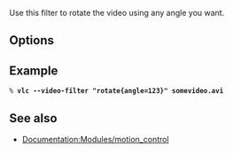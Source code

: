 {{Module|name=rotate|type=Video filter|first_version=0.9.0|description=rotate video filter}}

Use this filter to rotate the video using any angle you want.

== Options ==
{{Option
|name=rotate-angle
|value=float
|min=-340282346638528859811704183484516925440.000000
|max=340282346638528859811704183484516925440.000000
|default=0
|description=Rotation angle in degrees (0 to 359)
}}
{{Option
|name=rotate-use-motion
|value=boolean
|description=Use HDAPS, AMS, APPLESMC or UNIMOTION motion sensors to rotate the video
|default=disabled
}}

== Example ==
 % '''vlc --video-filter "rotate{angle=123}" somevideo.avi'''

== See also ==
* [[Documentation:Modules/motion_control]]

{{Documentation footer}}
